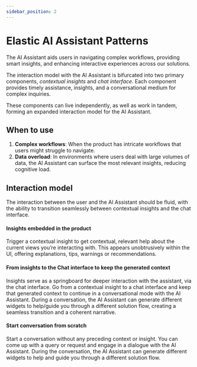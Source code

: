 ```yaml
---
sidebar_position: 2
---
```


# Elastic AI Assistant Patterns


The AI Assistant aids users in navigating complex workflows, providing smart insights, and enhancing interactive experiences across our solutions.


The interaction model with the AI Assistant is bifurcated into two primary components, _contextual insights_ and _chat interface_. Each component provides timely assistance, insights, and a conversational medium for complex inquiries.


<DocCardList/>


These components can live independently, as well as work in tandem, forming an expanded interaction model for the AI Assistant.

## When to use

1. **Complex workflows**: When the product has intricate workflows that users might struggle to navigate.
2. **Data overload**: In environments where users deal with large volumes of data, the AI Assistant can surface the most relevant insights, reducing cognitive load.



## Interaction model

The interaction between the user and the AI Assistant should be fluid, with the ability to transition seamlessly between contextual insights and the chat interface.

#### Insights embedded in the product

Trigger a contextual insight to get contextual, relevant help about the current views you’re interacting with. This appears unobtrusively within the UI, offering explanations, tips, warnings or recommendations.

#### From insights to the Chat interface to keep the generated context

Insights serve as a springboard for deeper interaction with the assistant, via the chat interface. Go from a contextual insight to a chat interface and keep that generated context to continue in a conversational mode with the AI Assistant. During a conversation, the AI Assistant can generate different widgets to help/guide you through a different solution flow, creating a seamless transition and a coherent narrative.

#### Start conversation from scratch

Start a conversation without any preceding context or insight. You can come up with a query or request and engage in a dialogue with the AI Assistant. During the conversation, the AI Assistant can generate different widgets to help and guide you through a different solution flow.
